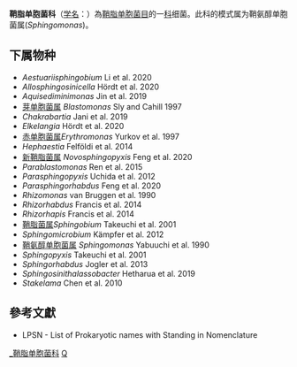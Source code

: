 {{Automatic taxobox
| taxon = Sphingomonadaceae
| authority = Kosako et al. 2000
| type genus = 鞘氨醇单胞菌属<br>''Sphingomonas''
| type genus authority = Yabuuchi et al. 1990
}}
'''鞘脂单胞菌科'''（[[学名|学名]]：{{lang|la|''Sphingomonadaceae''}}）為[[鞘脂单胞菌目|鞘脂单胞菌目]]的一[[科|科]]细菌。此科的模式属为鞘氨醇单胞菌属(''Sphingomonas'')。

==下属物种==
* ''Aestuariisphingobium'' Li et al. 2020
* ''Allosphingosinicella'' Hördt et al. 2020
* ''Aquisediminimonas'' Jin et al. 2019
* [[芽单胞菌属|芽单胞菌属]] ''Blastomonas'' Sly and Cahill 1997
* ''Chakrabartia'' Jani et al. 2019
* ''Elkelangia'' Hördt et al. 2020
* [[赤单胞菌属|赤单胞菌属]]''Erythromonas'' Yurkov et al. 1997
* ''Hephaestia'' Felföldi et al. 2014
* [[新鞘脂菌属|新鞘脂菌属]] ''Novosphingopyxis'' Feng et al. 2020
* ''Parablastomonas'' Ren et al. 2015
* ''Parasphingopyxis'' Uchida et al. 2012
* ''Parasphingorhabdus'' Feng et al. 2020
* ''Rhizomonas'' van Bruggen et al. 1990
* ''Rhizorhabdus'' Francis et al. 2014
* ''Rhizorhapis'' Francis et al. 2014
* [[鞘脂菌属|鞘脂菌属]]''Sphingobium'' Takeuchi et al. 2001
* ''Sphingomicrobium'' Kämpfer et al. 2012
* [[鞘氨醇单胞菌属|鞘氨醇单胞菌属]] ''Sphingomonas'' Yabuuchi et al. 1990
* ''Sphingopyxis'' Takeuchi et al. 2001
* ''Sphingorhabdus'' Jogler et al. 2013
* ''Sphingosinithalassobacter'' Hetharua et al. 2019
* ''Stakelama'' Chen et al. 2010

==參考文獻==
{{reflist}}
* LPSN - List of Prokaryotic names with Standing in Nomenclature

{{taxonbar}}

[[Category:_鞘脂单胞菌科|]]
[[Category:_2000年描述的分类群|Q]]